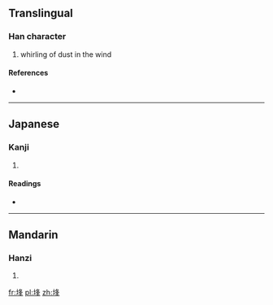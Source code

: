 ==Translingual==

===Han character===
{{Han char|rn=32|rad=土|as=07|sn=10|four=|canj=土竹水十 (GHEJ)}}

# whirling of dust in the wind

====References====
* {{Han ref|kx=0229.200|dkj=05108|dj=0465.100|hdz=10446.080|uh=57C4|ud=22468}}

----

==Japanese==

===Kanji===
{{ja-kanji|grade=|rs=土07}}

# {{defn|Japanese|sort=土07}}

====Readings====
* {{ja-readings|on=[[ほう]] (hō), [[ぼ]] (bo)|kun=}}

----

==Mandarin==

===Hanzi===
{{cmn-hanzi|pin=[[péng]] ([[peng2]])|wg=p'eng<sup>2</sup>}}

# {{defn|Mandarin|sort=土07}}

[[fr:埄]]
[[pl:埄]]
[[zh:埄]]